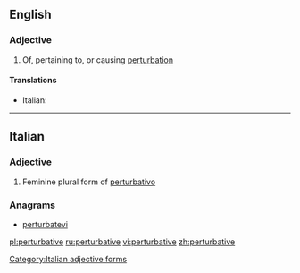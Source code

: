 ==English==

===Adjective===
{{en-adj}}

# Of, pertaining to, or causing [[perturbation]]

====Translations====
{{trans-top|of, pertaining to, or causing perturbation}}
* Italian: {{t|it|perturbativo}}
{{trans-mid}}
{{trans-bottom}}

----

==Italian==

===Adjective===
{{head|it}} {{f}}

# Feminine plural form of [[perturbativo]]

===Anagrams===
* [[perturbatevi#Italian|perturbatevi]]
[[Category:Italian adjective forms]]

[[pl:perturbative]]
[[ru:perturbative]]
[[vi:perturbative]]
[[zh:perturbative]]